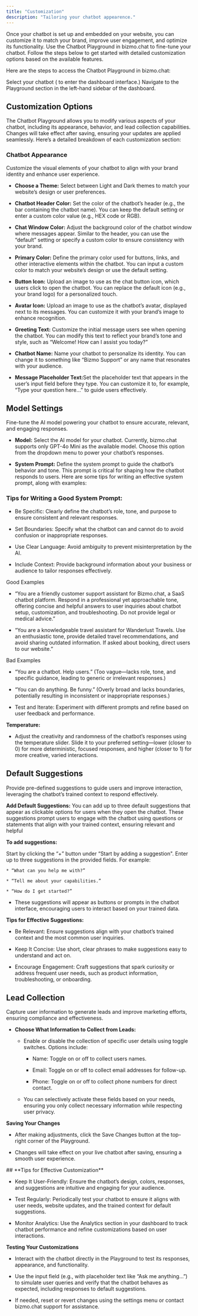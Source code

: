 ```yaml
---
title: "Customization"
description: "Tailoring your chatbot appearence."
---
```


Once your chatbot is set up and embedded on your website, you can customize it to match your brand, improve user engagement, and optimize its functionality. Use the Chatbot Playground in bizmo.chat to fine-tune your chatbot. Follow the steps below to get started with detailed customization options based on the available features.

Here are the steps to access the Chatbot Playground in bizmo.chat:

<Steps>
  <Step title="Step 1">
    Select your chatbot ( to enter the dashboard interface.)
  </Step>

  <Step title="Step 2">
    Navigate to the Playground section in the left-hand sidebar of the dashboard.
  </Step>
</Steps>

## Customization Options

The Chatbot Playground allows you to modify various aspects of your chatbot, including its appearance, behavior, and lead collection capabilities. Changes will take effect after saving, ensuring your updates are applied seamlessly. Here’s a detailed breakdown of each customization section:

### Chatbot Appearance

Customize the visual elements of your chatbot to align with your brand identity and enhance user experience.

* **Choose a Theme:**  Select between Light and Dark themes to match your website’s design or user preferences.

* **Chatbot Header Color:**  Set the color of the chatbot’s header (e.g., the bar containing the chatbot name). You can keep the default setting or enter a custom color value (e.g., HEX code or RGB).

* **Chat Window Color:**  Adjust the background color of the chatbot window where messages appear. Similar to the header, you can use the “default” setting or specify a custom color to ensure consistency with your brand.

* **Primary Color:** Define the primary color used for buttons, links, and other interactive elements within the chatbot. You can input a custom color to match your website’s design or use the default setting.

* **Button Icon:** Upload an image to use as the chat button icon, which users click to open the chatbot. You can replace the default icon (e.g., your brand logo) for a personalized touch.

* **Avatar Icon:** Upload an image to use as the chatbot’s avatar, displayed next to its messages. You can customize it with your brand’s image to enhance recognition.

* **Greeting Text:** Customize the initial message users see when opening the chatbot. You can modify this text to reflect your brand’s tone and style, such as “Welcome! How can I assist you today?”

* **Chatbot Name:** Name your chatbot to personalize its identity. You can change it to something like “Bizmo Support” or any name that resonates with your audience.

* **Message Placeholder Text:**&#x53;et the placeholder text that appears in the user’s input field before they type. You can customize it to, for example, “Type your question here…” to guide users effectively.

## Model Settings

Fine-tune the AI model powering your chatbot to ensure accurate, relevant, and engaging responses.

* **Model:** Select the AI model for your chatbot. Currently, bizmo.chat supports only GPT-4o Mini as the available model. Choose this option from the dropdown menu to power your chatbot’s responses.

* **System Prompt:** Define the system prompt to guide the chatbot’s behavior and tone. This prompt is critical for shaping how the chatbot responds to users. Here are some tips for writing an effective system prompt, along with examples:

### &#x20;Tips for Writing a Good System Prompt:&#xA;

* Be Specific: Clearly define the chatbot’s role, tone, and purpose to ensure consistent and relevant responses.

* Set Boundaries: Specify what the chatbot can and cannot do to avoid confusion or inappropriate responses.

* Use Clear Language: Avoid ambiguity to prevent misinterpretation by the AI.

* Include Context: Provide background information about your business or audience to tailor responses effectively.

<Tip>
  Good Examples

  * “You are a friendly customer support assistant for Bizmo.chat, a SaaS chatbot platform. Respond in a professional yet approachable tone, offering concise and helpful answers to user inquiries about chatbot setup, customization, and troubleshooting. Do not provide legal or medical advice.”

  * “You are a knowledgeable travel assistant for Wanderlust Travels. Use an enthusiastic tone, provide detailed travel recommendations, and avoid sharing outdated information. If asked about booking, direct users to our website.”
</Tip>

<Warning>
  Bad Examples

  * “You are a chatbot. Help users.” (Too vague—lacks role, tone, and specific guidance, leading to generic or irrelevant responses.)

  * “You can do anything. Be funny.” (Overly broad and lacks boundaries, potentially resulting in inconsistent or inappropriate responses.)
</Warning>

* Test and Iterate: Experiment with different prompts and refine based on user feedback and performance.

**Temperature:**

* Adjust the creativity and randomness of the chatbot’s responses using the temperature slider. Slide it to your preferred setting—lower (closer to 0) for more deterministic, focused responses, and higher (closer to 1) for more creative, varied interactions.

## **Default Suggestions**

Provide pre-defined suggestions to guide users and improve interaction, leveraging the chatbot’s trained context to respond effectively.

**Add Default Suggestions:**  You can add up to three default suggestions that appear as clickable options for users when they open the chatbot. These suggestions prompt users to engage with the chatbot using questions or statements that align with your trained context, ensuring relevant and helpful&#x20;

**To add suggestions:**

<Steps>
  <Step title="Step 1">
    Start by clicking the “+” button under “Start by adding a suggestion".
  </Step>

  <Step title="Step 2">
    Enter up to three suggestions in the provided fields. For example:

    * “What can you help me with?”

    * “Tell me about your capabilities.”

    * “How do I get started?”
  </Step>
</Steps>

* These suggestions will appear as buttons or prompts in the chatbot interface, encouraging users to interact based on your trained data.

**Tips for Effective Suggestions:**

* Be Relevant: Ensure suggestions align with your chatbot’s trained context and the most common user inquiries.

* Keep It Concise: Use short, clear phrases to make suggestions easy to understand and act on.

* Encourage Engagement: Craft suggestions that spark curiosity or address frequent user needs, such as product information, troubleshooting, or onboarding.

## Lead Collection

Capture user information to generate leads and improve marketing efforts, ensuring compliance and effectiveness.

* **Choose What Information to Collect from Leads:**

  * Enable or disable the collection of specific user details using toggle switches. Options include:

    * Name: Toggle on or off to collect users names.

    * Email: Toggle on or off to collect email addresses for follow-up.

    * Phone: Toggle on or off to collect phone numbers for direct contact.

  * You can selectively activate these fields based on your needs, ensuring you only collect necessary information while respecting user privacy.

**Saving Your Changes**

* After making adjustments, click the Save Changes button at the top-right corner of the Playground.

* Changes will take effect on your live chatbot after saving, ensuring a smooth user experience.

<Tip>
  ## **Tips for Effective Customization**

  * Keep It User-Friendly: Ensure the chatbot’s design, colors, responses, and suggestions are intuitive and engaging for your audience.

  * Test Regularly: Periodically test your chatbot to ensure it aligns with user needs, website updates, and the trained context for default suggestions.

  * Monitor Analytics: Use the Analytics section in your dashboard to track chatbot performance and refine customizations based on user interactions.
</Tip>

**Testing Your Customizations**

* Interact with the chatbot directly in the Playground to test its responses, appearance, and functionality.

* Use the input field (e.g., with placeholder text like “Ask me anything…”) to simulate user queries and verify that the chatbot behaves as expected, including responses to default suggestions.

* If needed, reset or revert changes using the settings menu or contact bizmo.chat support for assistance.

##

##

##